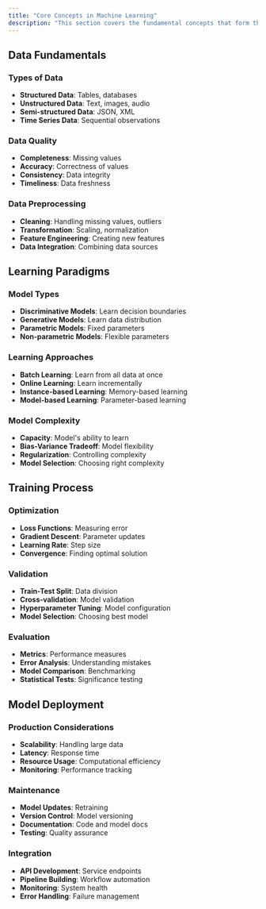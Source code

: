 ```yaml
---
title: "Core Concepts in Machine Learning"
description: "This section covers the fundamental concepts that form the foundation of machine learning."
---
```


## Data Fundamentals

### Types of Data
- **Structured Data**: Tables, databases
- **Unstructured Data**: Text, images, audio
- **Semi-structured Data**: JSON, XML
- **Time Series Data**: Sequential observations

### Data Quality
- **Completeness**: Missing values
- **Accuracy**: Correctness of values
- **Consistency**: Data integrity
- **Timeliness**: Data freshness

### Data Preprocessing
- **Cleaning**: Handling missing values, outliers
- **Transformation**: Scaling, normalization
- **Feature Engineering**: Creating new features
- **Data Integration**: Combining data sources

## Learning Paradigms

### Model Types
- **Discriminative Models**: Learn decision boundaries
- **Generative Models**: Learn data distribution
- **Parametric Models**: Fixed parameters
- **Non-parametric Models**: Flexible parameters

### Learning Approaches
- **Batch Learning**: Learn from all data at once
- **Online Learning**: Learn incrementally
- **Instance-based Learning**: Memory-based learning
- **Model-based Learning**: Parameter-based learning

### Model Complexity
- **Capacity**: Model's ability to learn
- **Bias-Variance Tradeoff**: Model flexibility
- **Regularization**: Controlling complexity
- **Model Selection**: Choosing right complexity

## Training Process

### Optimization
- **Loss Functions**: Measuring error
- **Gradient Descent**: Parameter updates
- **Learning Rate**: Step size
- **Convergence**: Finding optimal solution

### Validation
- **Train-Test Split**: Data division
- **Cross-validation**: Model validation
- **Hyperparameter Tuning**: Model configuration
- **Model Selection**: Choosing best model

### Evaluation
- **Metrics**: Performance measures
- **Error Analysis**: Understanding mistakes
- **Model Comparison**: Benchmarking
- **Statistical Tests**: Significance testing

## Model Deployment

### Production Considerations
- **Scalability**: Handling large data
- **Latency**: Response time
- **Resource Usage**: Computational efficiency
- **Monitoring**: Performance tracking

### Maintenance
- **Model Updates**: Retraining
- **Version Control**: Model versioning
- **Documentation**: Code and model docs
- **Testing**: Quality assurance

### Integration
- **API Development**: Service endpoints
- **Pipeline Building**: Workflow automation
- **Monitoring**: System health
- **Error Handling**: Failure management 